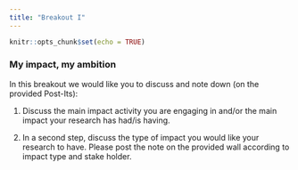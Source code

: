 ```yaml
---
title: "Breakout I"
---
```




```r
knitr::opts_chunk$set(echo = TRUE)
```

### My impact, my ambition

In this breakout we would like you to discuss and note down (on the provided Post-Its):

1) Discuss the main impact activity you are engaging in and/or the main impact your research has had/is having.

2) In a second step, discuss the type of impact you would like your research to have. Please post the note on the provided wall according to impact type and stake holder.







